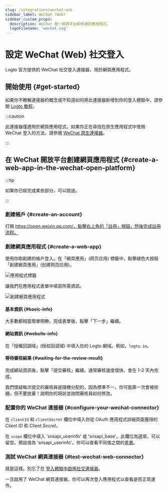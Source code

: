 ```yaml
---
slug: /integrations/wechat-web
sidebar_label: WeChat (Web)
sidebar_custom_props:
  description: WeChat 是一款跨平台即時通訊應用程式。
  logoFilename: 'wechat.svg'
---
```



# 設定 WeChat (Web) 社交登入

Logto 官方提供的 WeChat 社交登入連接器，用於網頁應用程式。

<GuideTip />

## 開始使用 \{#get-started}

如果你不瞭解連接器的概念或不知道如何將此連接器新增到你的登入體驗中，請參閱 [Logto 教程](/connectors/social-connectors)。

:::caution

此連接器僅適用於網頁應用程式。如果你正在尋找在原生應用程式中使用 WeChat 登入的方法，請參閱 [WeChat 原生連接器](/integrations/wechat-native)。

:::

## 在 WeChat 開放平台創建網頁應用程式 \{#create-a-web-app-in-the-wechat-open-platform}

:::tip

如果你已經完成某些部分，可以跳過。

:::

### 創建帳戶 \{#create-an-account}

打開 https://open.weixin.qq.com/，點擊右上角的「註冊」按鈕，然後完成註冊流程。

### 創建網頁應用程式 \{#create-a-web-app}

使用你剛創建的帳戶登入。在「網頁應用」(网页应用) 標籤中，點擊綠色大按鈕「創建網頁應用」(创建网页应用)。

<img src="/img/assets/app-tabs.png" alt="應用程式標籤" />

讓我們在應用程式表單中填寫所需資訊。

<img src="/img/assets/create-web-app.png" alt="創建網頁應用程式" />

#### 基本資訊 \{#basic-info}

大多數都相當簡單明瞭。完成表單後，點擊「下一步」繼續。

#### 網站資訊 \{#website-info}

在「授權回調域」(授权回调域) 中填入你的 Logto 網域。例如，`logto.io`。

#### 等待審核結果 \{#waiting-for-the-review-result}

完成網站資訊後，點擊「提交審核」繼續。通常審核速度很快，會在 1-2 天內完成。

我們懷疑每次提交的審核員是隨機分配的，因為標準不一。你可能第一次會被拒絕，但不要放棄！說明你的現狀並詢問審核員如何修改。

### 配置你的 WeChat 連接器 \{#configure-your-wechat-connector}

在 `clientId` 和 `clientSecret` 欄位中填入你從 OAuth 應用程式詳細頁面獲得的 _Client ID_ 和 _Client Secret_。

在 `scope` 欄位中填入 'snsapi_userinfo' 或 'snsapi_base'。此欄位為選填，可以留空。預設值為 'snsapi_userinfo'。你可以查看不同值之間的[差異](https://developers.weixin.qq.com/doc/offiaccount/OA_Web_Apps/Wechat_webpage_authorization.html)。

### 測試 WeChat 網頁連接器 \{#test-wechat-web-connector}

就是這樣。別忘了在 [登入體驗中啟用社交連接器](/connectors/social-connectors/#enable-social-sign-in)。

一旦啟用了 WeChat 網頁連接器，你可以再次登入應用程式以查看是否正常運作。
